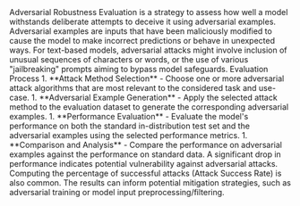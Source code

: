 
<Typography variant="body2" gutterBottom>
  Adversarial Robustness Evaluation is a strategy to assess how well a model
  withstands deliberate attempts to deceive it using adversarial examples.
  Adversarial examples are inputs that have been maliciously modified to cause
  the model to make incorrect predictions or behave in unexpected ways.
</Typography>

<Typography variant="body2" gutterBottom>
  For text-based models, adversarial attacks might involve inclusion of unusual
  sequences of characters or words, or the use of various "jailbreaking" prompts
  aiming to bypass model safeguards.
</Typography>

<Typography variant="subtitle1" gutterBottom>
  Evaluation Process
</Typography>

<Typography variant="body2" component="div" gutterBottom>
1. **Attack Method Selection**
    - Choose one or more adversarial attack algorithms that are most relevant to the considered task and use-case.
1. **Adversarial Example Generation**
    - Apply the selected attack method to the evaluation dataset to generate the corresponding adversarial examples.
1. **Performance Evaluation**
    - Evaluate the model's performance on both the standard in-distribution test set and the adversarial examples using the selected performance metrics.
1.  **Comparison and Analysis**
    - Compare the performance on adversarial examples against the performance on standard data. A significant drop in performance indicates potential vulnerability against adversarial attacks. Computing the percentage of successful attacks (Attack Success Rate) is also common. The results can inform potential mitigation strategies, such as adversarial training or model input preprocessing/filtering.

</Typography>

